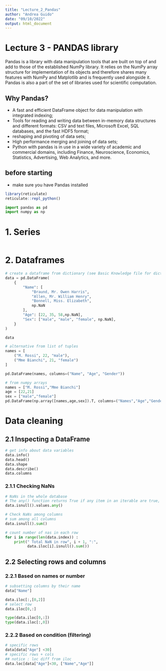 ```yaml
---
title: "Lecture_2_Pandas"
author: "Andrea Guido"
date: "09/10/2022"
output: html_document
---
```

# Lecture 3 - PANDAS library

Pandas is a library with data manipulation tools that are built on top of and add to those of the established NumPy library. It relies on the NumPy array structure for implementation of its objects and therefore shares many features with NumPy and Matplotlib and is frequently used alongside it. Pandas is also a part of the set of libraries used for scientific computation.

## Why Pandas? 

- A fast and efficient DataFrame object for data manipulation with integrated indexing;
- Tools for reading and writing data between in-memory data structures and different formats: CSV and text files, Microsoft Excel, SQL databases, and the fast HDF5 format;
- reshaping and pivoting of data sets;
- High performance merging and joining of data sets;
- Python with pandas is in use in a wide variety of academic and commercial domains, including Finance, Neuroscience, Economics, Statistics, Advertising, Web Analytics, and more.

## before starting
- make sure you have Pandas installed

```r
library(reticulate)
reticulate::repl_python()
```

```python
import pandas as pd
import numpy as np
```

# 1. Series

```r

```

# 2. Dataframes
```python
# create a dataframe from dictionary (see Basic Knowledge file for dictionaries)
data = pd.DataFrame(
    {
        "Name": [
            "Braund, Mr. Owen Harris",
            "Allen, Mr. William Henry",
            "Bonnell, Miss. Elizabeth",
            np.NaN
        ],
        "Age": [22, 35, 58,np.NaN],
        "Sex": ["male", "male", "female", np.NaN],
    }
)

data
```

```python
# alternative from list of tuples
names = [
    ("M. Rossi", 22, "male"),
    ("Mme Bianchi", 21, "female")
]

pd.DataFrame(names, columns=("Name", "Age", "Gender"))

```

```python
# from numpy arrays
names = ["M. Rossi","Mme Bianchi"]
age = [22,21]
sex = ["male","female"]
pd.DataFrame(np.array([names,age,sex]).T, columns=("Names","Age","Gender"))
```

# Data cleaning
## 2.1 Inspecting a DataFrame

```python
# get info about data variables
data.info()
data.head()
data.shape
data.describe()
data.columns
```

### 2.1.1 Checking NaNs
```python
# NaNs in the whole database
# The any() function returns True if any item in an iterable are true, otherwise it returns False. 
data.isnull().values.any()

# Check NaNs among columns
# sum among all columns
data.isnull().sum()

# count number of nas in each row
for i in range(len(data.index)) :
    print(" Total NaN in row", i + 1, ":",
          data.iloc[i].isnull().sum())
```

## 2.2 Selecting rows and columns

### 2.2.1 **Based on names or number**

```python
# subsetting columns by their name
data["Name"]

data.iloc[:,[0,2]]
# select row 
data.iloc[0,:]

type(data.iloc[0,:])
type(data.iloc[:,0])
```

### 2.2.2 Based on condition (filtering)

```python
# specific rows
data[data["Age"] <30]
# specific rows + cols
## notice : loc diff from iloc
data.loc[data["Age"]<30, ["Name","Age"]]
```

